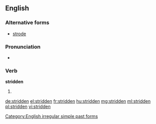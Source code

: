 ==English==

===Alternative forms===
* [[strode]] {{qualifier|US}}

===Pronunciation===
* {{IPA|/ˈstɹɪdən/|lang=en}}

===Verb===
'''stridden'''

# {{context|British|lang=en}} {{past participle of|stride|lang=en}}

[[Category:English irregular simple past forms]]

[[de:stridden]]
[[el:stridden]]
[[fr:stridden]]
[[hu:stridden]]
[[mg:stridden]]
[[ml:stridden]]
[[pl:stridden]]
[[vi:stridden]]